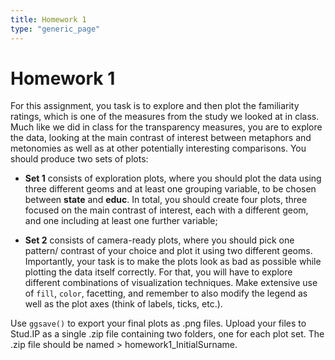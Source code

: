 ```yaml
---
title: Homework 1
type: "generic_page"
---
```


# Homework 1

For this assignment, you task is to explore and then plot the familiarity ratings, which is one of the measures from the study we looked at in class. Much like we did in class for the transparency measures, you are to explore the data, looking at the main contrast of interest between metaphors and metonomies as well as at other potentially interesting comparisons. You should produce two sets of plots: 

* **Set 1** consists of exploration plots, where you should plot the data using three different geoms and at least one grouping variable, to be chosen between **state** and **educ**. In total, you should create four plots, three focused on the main contrast of interest, each with a different geom, and one including at least one further variable;

* **Set 2** consists of camera-ready plots, where you should pick one pattern/ contrast of your choice and plot it using two different geoms. Importantly, your task is to make the plots look as bad as possible while plotting the data itself correctly. For that, you will have to explore different combinations of visualization techniques. Make extensive use of `fill`, `color`, facetting, and remember to also modify the legend as well as the plot axes (think of labels, ticks, etc.).

Use `ggsave()` to export your final plots as .png files. Upload your files to Stud.IP as a single .zip file containing two folders, one for each plot set. The .zip file should be named > homework1_InitialSurname.
